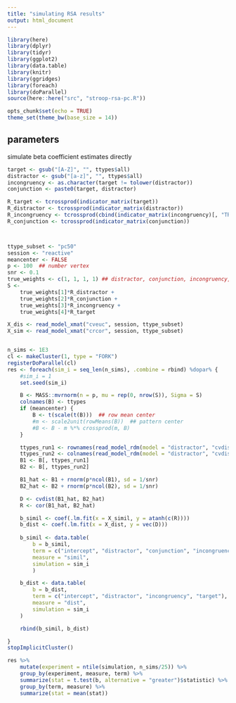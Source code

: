 ```yaml
---
title: "simulating RSA results"
output: html_document
---
```


```r

library(here)
library(dplyr)
library(tidyr)
library(ggplot2)
library(data.table)
library(knitr)
library(ggridges)
library(foreach)
library(doParallel)
source(here::here("src", "stroop-rsa-pc.R"))

opts_chunk$set(echo = TRUE)
theme_set(theme_bw(base_size = 14))

```


## parameters

simulate beta coefficient estimates directly

```r

target <- gsub("[A-Z]", "", ttypes$all)
distractor <- gsub("[a-z]", "", ttypes$all)
incongruency <- as.character(target != tolower(distractor))
conjunction <- paste0(target, distractor)

R_target <- tcrossprod(indicator_matrix(target))
R_distractor <- tcrossprod(indicator_matrix(distractor))
R_incongruency <- tcrossprod(cbind(indicator_matrix(incongruency)[, "TRUE"]))
R_conjunction <- tcrossprod(indicator_matrix(conjunction))



ttype_subset <- "pc50"
session <- "reactive"
meancenter <- FALSE
p <- 100  ## number vertex
snr <- 0.1
true_weights <- c(1, 1, 1, 1) ## distractor, conjunction, incongruency, target
S <- 
    true_weights[1]*R_distractor + 
    true_weights[2]*R_conjunction + 
    true_weights[3]*R_incongruency + 
    true_weights[4]*R_target

X_dis <- read_model_xmat("cveuc", session, ttype_subset)
X_sim <- read_model_xmat("crcor", session, ttype_subset)


n_sims <- 1E3
cl <- makeCluster(1, type = "FORK")
registerDoParallel(cl)
res <- foreach(sim_i = seq_len(n_sims), .combine = rbind) %dopar% {
    #sim_i = 1
    set.seed(sim_i)

    B <- MASS::mvrnorm(n = p, mu = rep(0, nrow(S)), Sigma = S)
    colnames(B) <- ttypes
    if (meancenter) {
        B <- t(scale(t(B)))  ## row mean center
        #m <- scale2unit(rowMeans(B))  ## pattern center
        #B <- B - m %*% crossprod(m, B)
    }

    ttypes_run1 <- rownames(read_model_rdm(model = "distractor", "cvdistance", session, ttype_subset))
    ttypes_run2 <- colnames(read_model_rdm(model = "distractor", "cvdistance", session, ttype_subset))
    B1 <- B[, ttypes_run1]
    B2 <- B[, ttypes_run2]

    B1_hat <- B1 + rnorm(p*ncol(B1), sd = 1/snr)
    B2_hat <- B2 + rnorm(p*ncol(B2), sd = 1/snr)

    D <- cvdist(B1_hat, B2_hat)
    R <- cor(B1_hat, B2_hat)

    b_simil <- coef(.lm.fit(x = X_simil, y = atanh(c(R))))
    b_dist <- coef(.lm.fit(x = X_dist, y = vec(D)))
    
    b_simil <- data.table(
        b = b_simil, 
        term = c("intercept", "distractor", "conjunction", "incongruency", "target"),
        measure = "simil",
        simulation = sim_i
        )

    b_dist <- data.table(
        b = b_dist, 
        term = c("intercept", "distractor", "incongruency", "target"),
        measure = "dist",
        simulation = sim_i
    )

    rbind(b_simil, b_dist)

}
stopImplicitCluster()

res %>%
    mutate(experiment = ntile(simulation, n_sims/25)) %>%
    group_by(experiment, measure, term) %>%
    summarize(stat = t.test(b, alternative = "greater")$statistic) %>%
    group_by(term, measure) %>%
    summarize(stat = mean(stat))

```
